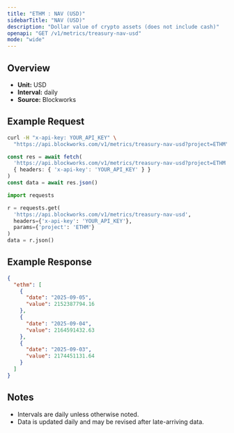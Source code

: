 ```yaml
---
title: "ETHM : NAV (USD)"
sidebarTitle: "NAV (USD)"
description: "Dollar value of crypto assets (does not include cash)"
openapi: "GET /v1/metrics/treasury-nav-usd"
mode: "wide"
---
```


## Overview

- **Unit:** USD
- **Interval:** daily
- **Source:** Blockworks

## Example Request

<CodeGroup>

```bash cURL
curl -H "x-api-key: YOUR_API_KEY" \
  "https://api.blockworks.com/v1/metrics/treasury-nav-usd?project=ETHM"
```

```typescript TypeScript
const res = await fetch(
  'https://api.blockworks.com/v1/metrics/treasury-nav-usd?project=ETHM',
  { headers: { 'x-api-key': 'YOUR_API_KEY' } }
)
const data = await res.json()
```

```python Python
import requests

r = requests.get(
  'https://api.blockworks.com/v1/metrics/treasury-nav-usd',
  headers={'x-api-key': 'YOUR_API_KEY'},
  params={'project': 'ETHM'}
)
data = r.json()
```

</CodeGroup>

## Example Response

```json
{
  "ethm": [
    {
      "date": "2025-09-05",
      "value": 2152387794.16
    },
    {
      "date": "2025-09-04",
      "value": 2164591432.63
    },
    {
      "date": "2025-09-03",
      "value": 2174451131.64
    }
  ]
}
```

## Notes
- Intervals are daily unless otherwise noted.
- Data is updated daily and may be revised after late-arriving data.
